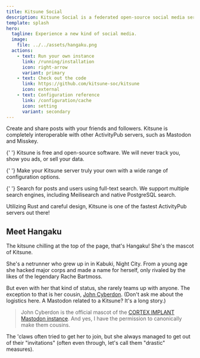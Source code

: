 ```yaml
---
title: Kitsune Social
description: Kitsune Social is a federated open-source social media server.
template: splash
hero:
  tagline: Experience a new kind of social media.
  image:
    file: ../../assets/hangaku.png
  actions:
    - text: Run your own instance
      link: /running/installation
      icon: right-arrow
      variant: primary
    - text: Check out the code
      link: https://github.com/kitsune-soc/kitsune
      icon: external
    - text: Configuration reference
      link: /configuration/cache
      icon: setting
      variant: secondary
---
```



<CardGrid stagger>
  <Card title="Create and share" icon="pencil">
    Create and share posts with your friends and followers. Kitsune is
    completely interoperable with other ActivityPub servers, such as Mastodon
    and Misskey.
  </Card>

{' '}
<Card title="No ads or tracking. Ever." icon="seti:ignored">
  Kitsune is free and open-source software. We will never track you, show you
  ads, or sell your data.
</Card>

{' '}
<Card title="Extensive configurability" icon="setting">
  Make your Kitsune server truly your own with a wide range of configuration
  options.
</Card>

{' '}
<Card title="Full-text Search" icon="magnifier">
  Search for posts and users using full-text search. We support multiple search
  engines, including Meilisearch and native PostgreSQL search.
</Card>

  <Card title="Performance" icon="rocket">
    Utilizing Rust and careful design, Kitsune is one of the fastest ActivityPub
    servers out there!
  </Card>
</CardGrid>

## Meet Hangaku

The kitsune chilling at the top of the page, that's Hangaku! She's the mascot of Kitsune.

She's a netrunner who grew up in in Kabuki, Night City.
From a young age she hacked major corps and made a name for herself, only rivaled by the likes of the legendary Rache Bartmoss.

But even with her that kind of status, she rarely teams up with anyone.
The exception to that is her cousin, [John Cyberdon](https://garden.pionaiki.com/posts/tihyltew/cyberdon).
(Don't ask me about the logistics here. A Mastodon related to a Kitsune? It's a long story.)

> John Cyberdon is the official mascot of the [CORTEX IMPLANT Mastodon instance](https://corteximplant.com).
> And yes, I have the permission to canonically make them cousins.

The 'claws often tried to get her to join, but she always managed to get out of their "invitations" (often even through, let's call them "drastic" measures).
